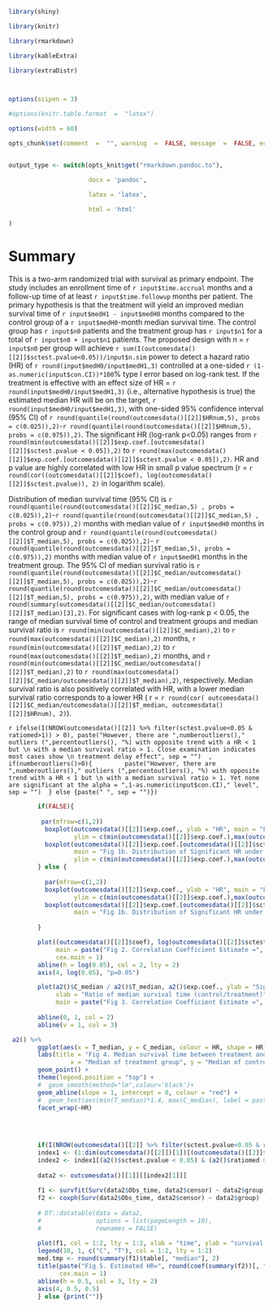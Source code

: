 


```{r library, echo = FALSE,comment = "",warning = FALSE,message = FALSE}



library(shiny)

library(knitr)

library(rmarkdown)

library(kableExtra)

library(extraDistr)



options(scipen = 3)

#options(knitr.table.format  =  "latex")

```





```{r set-options, echo = FALSE, cache = FALSE}

options(width = 60)

opts_chunk$set(comment  =  "", warning  =  FALSE, message  =  FALSE, echo  =  TRUE, tidy  =  FALSE, size = "small",fig.height = 5)



```







```{r output type, echo = FALSE, cache = FALSE}

output_type <- switch(opts_knit$get("rmarkdown.pandoc.to"),

                      docx = 'pandoc',

                      latex = 'latex',

                      html = 'html'

)

```

# Summary 


  This is a two-arm randomized trial with survival as primary endpoint. 
 The study includes an enrollment time of  `r input$time.accrual` 
 months and a follow-up time of at least `r input$time.followup` months per patient. 
 The primary hypothesis is that the treatment will yield an improved median
 survival time of `r input$medH1 - input$medH0` months compared to the
 control group of a `r input$medH0`-month median survival time.   The control group has `r input$n0 `
 patients and the treatment group has `r input$n1` for a total of `r input$n0 + input$n1` patients.
 	The proposed design with n = `r input$n0` per group will achieve
 `r sum(I(outcomesdata()[[2]]$sctest.pvalue<0.05))/input$n.sim` power to detect a hazard ratio (HR)
 of `r round(input$medH0/input$medH1,3) ` controlled at a one-sided `r (1-as.numeric(input$con.CI))*100`% type I error based on log-rank test.
 If the treatment is effective with an effect size of HR = `r round(input$medH0/input$medH1,3)` (i.e., alternative 
 hypothesis is true) the estimated median HR will be on the target, `r round(input$medH0/input$medH1,3) `, 
 with one-sided 95% confidence interval (95% CI) of `r round(quantile(round(outcomesdata()[[2]]$HRnum,5), probs = c(0.025)),2)`-`r round(quantile(round(outcomesdata()[[2]]$HRnum,5), probs = c(0.975)),2)`. 
 The significant HR (log-rank p<0.05) ranges from 
 `r round(min(outcomesdata()[[2]]$exp.coef.[outcomesdata()[[2]]$sctest.pvalue < 0.05]),2)`
 to `r round(max(outcomesdata()[[2]]$exp.coef.[outcomesdata()[[2]]$sctest.pvalue < 0.05]),2) `.
 HR and p value are highly correlated with low HR in small p value spectrum (r = `r round(cor((outcomesdata()[[2]]$coef), log(outcomesdata()[[2]]$sctest.pvalue)), 2)` in logarithm scale).  
 
 Distribution of median survival time (95% CI) is `r round(quantile(round(outcomesdata()[[2]]$C_median,5) , probs = c(0.025)),2)`-`r round(quantile(round(outcomesdata()[[2]]$C_median,5) , probs = c(0.975)),2)` months with median value of `r input$medH0`  months in the control group and `r round(quantile(round(outcomesdata()[[2]]$T_median,5), probs = c(0.025)),2)`- `r round(quantile(round(outcomesdata()[[2]]$T_median,5), probs = c(0.975)),2)` months with median value of `r input$medH1` months in the treatment group.
 The 95% CI of median survival ratio is `r round(quantile(round(outcomesdata()[[2]]$C_median/outcomesdata()[[2]]$T_median,5), probs = c(0.025)),2)`-`r round(quantile(round(outcomesdata()[[2]]$C_median/outcomesdata()[[2]]$T_median,5), probs = c(0.975)),2)`, with median value of `r round(summary(outcomesdata()[[2]]$C_median/outcomesdata()[[2]]$T_median)[3],2)`. For significant cases with log-rank p < 0.05, the range of median survival time of control and treatment groups and median survival ratio is `r round(min(outcomesdata()[[2]]$C_median),2)` to `r round(max(outcomesdata()[[2]]$C_median),2)` months,
 `r round(min(outcomesdata()[[2]]$T_median),2)` to `r round(max(outcomesdata()[[2]]$T_median),2)` months, and 
 `r round(min(outcomesdata()[[2]]$C_median/outcomesdata()[[2]]$T_median),2)`
 to `r round(max(outcomesdata()[[2]]$C_median/outcomesdata()[[2]]$T_median),2)`, respectively.
 Median survival ratio is also positively correlated with
 HR, with a lower median survival ratio corresponds to a lower HR ( r =
 `r round(cor( outcomesdata()[[2]]$C_median/outcomesdata()[[2]]$T_median, outcomesdata()[[2]]$HRnum), 2)`).

`r ifelse(I(NROW(outcomesdata()[[2]] %>% filter(sctest.pvalue<0.05 & ratiomed>1)) > 0), paste("However, there are ",numberoutliers()," outliers (",percentoutliers(), "%) with opposite trend with a HR < 1 but \n with a median survival ratio > 1. Close examination indicates most cases show \n treatment delay effect", sep = "")  , if(numberoutliers()>0){         paste("However, there are ",numberoutliers()," outliers (",percentoutliers(), "%) with opposite trend with a HR < 1 but \n with a median survival ratio > 1. Yet none are significant at the alpha = ",1-as.numeric(input$con.CI)," level", sep = "")  } else {paste(" ", sep = "")})`


 
```{r boxplot, echo=FALSE}
        
        if(FALSE){
          
         par(mfrow=c(1,2))
          boxplot(outcomesdata()[[2]]$exp.coef., ylab = "HR", main = "Fig 1a. Distribution of HR under H1", cex.main = .65, 
                  ylim = c(min(outcomesdata()[[2]]$exp.coef.),max(outcomesdata()[[2]]$exp.coef.)))
          boxplot(outcomesdata()[[2]]$exp.coef.[outcomesdata()[[2]]$sctest.pvalue < 0.05], ylab = "HR (p < 0.05)", 
                  main = "Fig 1b. Distribution of Significant HR under H1", cex.main = .65, 
                  ylim = c(min(outcomesdata()[[2]]$exp.coef.),max(outcomesdata()[[2]]$exp.coef.)))
        } else {
          
          par(mfrow=c(1,2))
          boxplot(outcomesdata()[[2]]$exp.coef., ylab = "HR", main = "Fig 1a. Distribution of HR under H1", cex.main = .65, 
                  ylim = c(min(outcomesdata()[[2]]$exp.coef.),max(outcomesdata()[[2]]$exp.coef.)))
          boxplot(outcomesdata()[[2]]$exp.coef.[outcomesdata()[[2]]$sctest.pvalue < 0.05], ylab = "HR (p < 0.05)", 
                  main = "Fig 1b. Distribution of Significant HR under H1", cex.main = .65 )
          
        }

```

```{r scatterplot, echo=FALSE}
        plot((outcomesdata()[[2]]$coef), log(outcomesdata()[[2]]$sctest.pvalue), xlab = "log(HR)", ylab = "log(p)", 
             main = paste("Fig 2. Correlation Coefficient Estimate =", round(cor((outcomesdata()[[2]]$coef), log(outcomesdata()[[2]]$sctest.pvalue)), 2)),
             cex.main = 1)
        abline(h = log(0.05), col = 2, lty = 2)
        axis(4, log(0.05), "p=0.05")

```

```{r scatterplot2, echo=FALSE}

        plot(a2()$C_median / a2()$T_median, a2()$exp.coef., ylab = "Significant HR (p<0.05)", 
             xlab = "Ratio of median survival time (control/treatment)",
             main = paste("Fig 3. Correlation Coefficient Estimate =", round(cor(a2()$C_median / a2()$T_median, 
                                                                          log(a2()$sctest.pvalue)), 2)), cex.main = 1)
        abline(0, 1, col = 2)
        abline(v = 1, col = 3) 

```


```{r scatterplot3, echo=FALSE}
   
 a2() %>%
        ggplot(aes(x = T_median, y = C_median, colour = HR, shape = HR)) +
        labs(title = "Fig 4. Median survival time between treatment and control stratified by (significant) HR",
                 x = "Median of treatment group", y = "Median of control group") +
        geom_point() +
        theme(legend.position = "top") +
        #  geom_smooth(method="lm",colour='black')+
        geom_abline(slope = 1, intercept = 0, colour = "red") +
        #  geom_text(aes(min(T_median)*1.4, max(C_median), label = paste('Int=',intercept,"Slope =", slope, "\n")))+
        facet_wrap(~HR) 
       
 
      

```




```{r kmplot, echo=FALSE}
   
        if(I(NROW(outcomesdata()[[2]] %>% filter(sctest.pvalue<0.05 & ratiomed>1)) >0) ){  
        index1 <- (1:dim(outcomesdata()[[2]])[1])[(outcomesdata()[[2]]$sctest.pvalue < 0.05) & (outcomesdata()[[2]]$coef < 0)]
        index2 <- index1[(a2()$sctest.pvalue < 0.05) & (a2()$ratiomed > 1)  & (a2()$ratiomed == max(a2()$ratiomed))]
        
        data2 <- outcomesdata()[[1]][[index2[1]]]
        
        f1 <- survfit(Surv(data2$Obs_time, data2$censor) ~ data2$group)
        f2 <- coxph(Surv(data2$Obs_time, data2$censor) ~ data2$group)
        
        # DT::datatable(data = data2,
        #               options = list(pageLength = 10), 
        #               rownames = FALSE)  
        
        plot(f1, col = 1:2, lty = 1:2, xlab = "time", ylab = "survival probability")
        legend(10, 1, c("C", "T"), col = 1:2, lty = 1:2)
        med.tmp <- round(summary(f1)$table[, "median"], 2)
        title(paste("Fig 5. Estimated HR=", round(coef(summary(f2))[, "exp(coef)"], 2), "\n  Estimated median survival ratio=", round(med.tmp[1] / med.tmp[2], 2), "\n (", med.tmp[1], " in control versus ", med.tmp[2], " in treatment)", sep = ""),
              cex.main = 1)
        abline(h = 0.5, col = 3, lty = 2)
        axis(4, 0.5, 0.5)
        } else {print("")}
        
  
```
  

